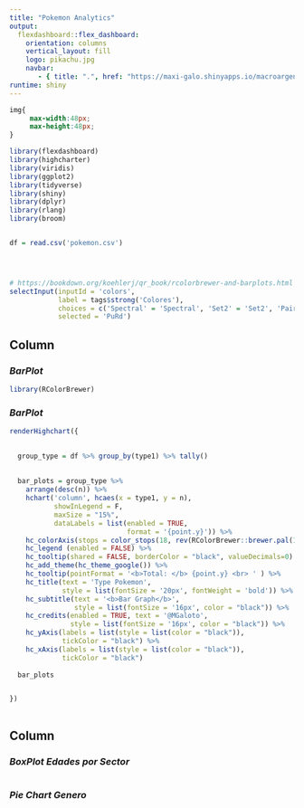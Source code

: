 ```yaml
---
title: "Pokemon Analytics"
output: 
  flexdashboard::flex_dashboard:
    orientation: columns
    vertical_layout: fill
    logo: pikachu.jpg
    navbar:
       - { title: ".", href: "https://maxi-galo.shinyapps.io/macroargentina/", align: right}
runtime: shiny
---
```





<style>

.navbar {
  background-color:#f0e51f;
  border-color:black;
  
}

.navbar-brand {
color:black!important;
}

</style>  

```css
img{
     max-width:48px;
     max-height:48px;
}
```


```r

library(flexdashboard)
library(highcharter)
library(viridis)
library(ggplot2)
library(tidyverse)
library(shiny)
library(dplyr)
library(rlang)
library(broom)


df = read.csv('pokemon.csv')





```




```r
# https://bookdown.org/koehlerj/qr_book/rcolorbrewer-and-barplots.html
selectInput(inputId = 'colors',
            label = tags$strong('Colores'),
            choices = c('Spectral' = 'Spectral', 'Set2' = 'Set2', 'Paired' = 'Paired',  'Accent' = 'Accent'), 
            selected = 'PuRd')

```




Column {data-width=50%}
-----------------------------------------------------------------------

### ***BarPlot*** {data-height=40%}





```r

library(RColorBrewer)
```

### ***BarPlot*** {data-height=60%}


```r


renderHighchart({

  
  group_type = df %>% group_by(type1) %>% tally()
  
  
  bar_plots = group_type %>% 
    arrange(desc(n)) %>% 
    hchart('column', hcaes(x = type1, y = n),
           showInLegend = F,
           maxSize = "15%",
           dataLabels = list(enabled = TRUE,
                             format = '{point.y}')) %>% 
    hc_colorAxis(stops = color_stops(18, rev(RColorBrewer::brewer.pal(18, input$colors))))  %>% 
    hc_legend (enabled = FALSE) %>% 
    hc_tooltip(shared = FALSE, borderColor = "black", valueDecimals=0) %>%  
    hc_add_theme(hc_theme_google()) %>% 
    hc_tooltip(pointFormat = '<b>Total: </b> {point.y} <br> ' ) %>% 
    hc_title(text = 'Type Pokemon',
             style = list(fontSize = '20px', fontWeight = 'bold')) %>% 
    hc_subtitle(text = '<b>Bar Graph</b>',
                style = list(fontSize = '16px', color = "black")) %>% 
    hc_credits(enabled = TRUE, text = '@MGaloto',
               style = list(fontSize = '16px', color = "black")) %>% 
    hc_yAxis(labels = list(style = list(color = "black")),
             tickColor = "black") %>% 
    hc_xAxis(labels = list(style = list(color = "black")),
             tickColor = "black") 
  
  bar_plots


})
  
```

Column {data-width=50%}
-----------------------------------------------------------------------

### ***BoxPlot Edades por Sector***  {data-height=35%}


```r




```



### ***Pie Chart Genero***  {data-height=65%}


```r




```

